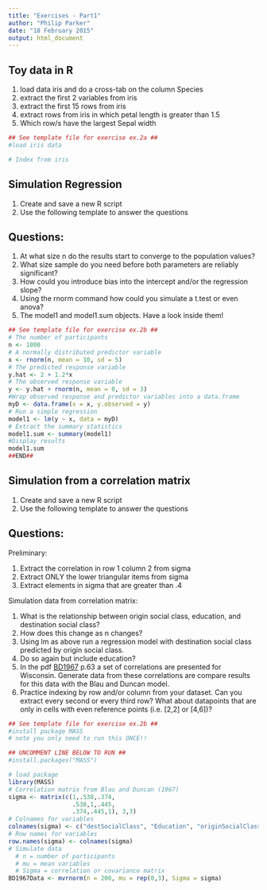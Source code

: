 ```yaml
---
title: "Exercises - Part1"
author: "Philip Parker"
date: "18 February 2015"
output: html_document
---
```


Toy data in R
---------------
1. load data iris and do a cross-tab on the column Species
2. extract the first 2 variables from iris
3. extract the first 15 rows from iris
4. extract rows from iris in which petal length is greater than 1.5
5. Which row/s have the largest Sepal width

```r
## See template file for exercise ex.2a ##
#load iris data

# Index from iris

```


Simulation Regression
--------------

1. Create and save a new R script
2. Use the following template to answer the questions

Questions:
-------------

1. At what size n do the results start to converge to the population values?
2. What size sample do you need before both parameters are reliably significant? 
3. How could you introduce bias into the intercept and/or the regression slope?
4. Using the rnorm command how could you simulate a t.test or even anova?
5. The model1 and model1.sum objects. Have a look inside them!

```r
## See template file for exercise ex.2b ##
# The number of participants
n <- 1000
# A normally distributed predictor variable
x <- rnorm(n, mean = 10, sd = 5)
# The predicted response variable
y.hat <- 2 + 1.2*x
# The observed response variable
y <- y.hat + rnorm(n, mean = 0, sd = 3)
#Wrap observed response and predictor variables into a data.frame
myD <- data.frame(x = x, y.observed = y)
# Run a simple regression
model1 <- lm(y ~ x, data = myD)
# Extract the summary statistics
model1.sum <- summary(model1)
#Display results
model1.sum
##END##  
```

Simulation from a correlation matrix
----------

1. Create and save a new R script
2. Use the following template to answer the questions

Questions:
-------------
Preliminary:

1. Extract the correlation in row 1 column 2 from sigma
2. Extract ONLY the lower triangular items from sigma
3. Extract elements in sigma that are greater than .4

Simulation data from correlation matrix:

1. What is the relationship between origin social class, education, and destination social class?
2. How does this change as n changes?
3. Using lm as above run a regression model with destination social class predicted by origin social class. 
4. Do so again but include education?
5. In the pdf [BD1967](https://www.dropbox.com/s/y60d2dvdm1m10q8/BD1967.pdf?dl=0) p.63 a set of correlations are presented for Wisconsin. Generate data from these correlations are compare results for this data with the Blau and Duncan model.
6. Practice indexing by row and/or column from your dataset. Can you extract every second or every third row? What about datapoints that are only in cells with even reference points (i.e. [2,2] or [4,6])?

```r
## See template file for exercise ex.2b ##
#install package MASS
# note you only need to run this ONCE!!

## UNCOMMENT LINE BELOW TO RUN ##
#install.packages("MASS")

# load package
library(MASS)
# Correlation matrix from Blau and Duncan (1967)
sigma <- matrix(c(1,.538,.374,
                  .538,1,.445,
                  .374,.445,1), 3,3)
# Colnames for variables
colnames(sigma) <- c("destSocialClass", "Education", "originSocialClass")
# Row names for variables
row.names(sigma) <- colnames(sigma)
# Simulate data
  # n = number of participants
  # mu = mean variables
  # Sigma = correlation or covariance matrix
BD1967Data <- mvrnorm(n = 200, mu = rep(0,3), Sigma = sigma)
```


